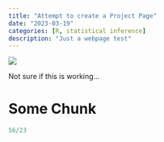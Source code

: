 ```yaml
---
title: "Attempt to create a Project Page"
date: "2023-03-19"
categories: [R, statistical inference]
description: "Just a webpage test"
---
```


![](feature.jpg){fig-alt="random picture of a lubber"}

Not sure if this is working...

# Some Chunk
```r

56/23
```
